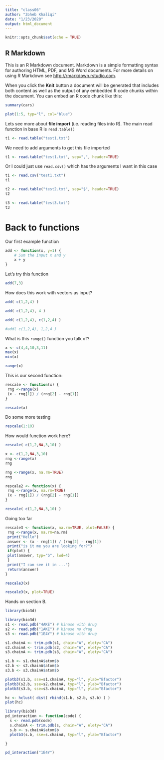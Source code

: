 ```yaml
---
title: "class06"
author: "Zoheb Khaliqi"
date: "1/23/2020"
output: html_document
---
```


```r
knitr::opts_chunk$set(echo = TRUE)
```

## R Markdown

This is an R Markdown document. Markdown is a simple formatting syntax for authoring HTML, PDF, and MS Word documents. For more details on using R Markdown see <http://rmarkdown.rstudio.com>.

When you click the **Knit** button a document will be generated that includes both content as well as the output of any embedded R code chunks within the document. You can embed an R code chunk like this:

```r
summary(cars)
```

```r
plot(1:5, typ="l", col="blue")
```




Lets see more about **file import** (i.e. reading files into R). The main read function in base R is `read.table()`

```r
t1 <- read.table("test1.txt")
```

We need to add arguments to get this file imported

```r
t1 <- read.table("test1.txt", sep=",", header=TRUE)
```

Or I could just use `read.csv()` which has the arguments I want in this case
```r
t1 <- read.csv("test1.txt")
t1
```

```r
t2 <- read.table("test2.txt", sep="$", header=TRUE)
t2
```

```r
t3 <- read.table("test3.txt")
t3
```



# Back to functions

Our first example function

```r
add <- function(x, y=1) {
    # Sum the input x and y
    x + y
}
```

Let's try this function

```r
add(7,3)
```

How does this work with vectors as input?

```r
add( c(1,2,4) )
```

```r
add( c(1,2,4), 4 )
```

```r
add( c(1,2,4), c(1,2,4) )
```

```r
#add( c(1,2,4), 1,2,4 )
```

What is this `range()` function you talk of?

```r
x <- c(4,4,10,3,11)
max(x)
min(x)
```


```r
range(x)
```

This is our second function:
```r
rescale <- function(x) {
 rng <-range(x)
 (x - rng[1]) / (rng[2] - rng[1])
}
```



```r
rescale(x)
```

Do some more testing
```r
rescale(1:10)
```

How would function work here?
```r
rescale( c(1,2,NA,3,10) )
```

```r
x <- c(1,2,NA,3,10)
rng <-range(x)
rng
```

```r
rng <-range(x, na.rm=TRUE)
rng
```

```r
rescale2 <- function(x) {
 rng <-range(x, na.rm=TRUE)
 (x - rng[1]) / (rng[2] - rng[1])
}
```

```r
rescale( c(1,2,NA,3,10) )
```

Going too far
```r
rescale3 <- function(x, na.rm=TRUE, plot=FALSE) {
 rng <-range(x, na.rm=na.rm)
 print("Hello")
 answer <- (x - rng[1]) / (rng[2] - rng[1])
 print("is it me you are looking for?")
 if(plot) {
 plot(answer, typ="b", lwd=4)
 }
 print("I can see it in ...")
 return(answer)
}
```

```r
rescale3(x)
```

```r
rescale3(x, plot=TRUE)
```

Hands on section B.

```r
library(bio3d)
```

```r
library(bio3d)
s1 <- read.pdb("4AKE") # kinase with drug
s2 <- read.pdb("1AKE") # kinase no drug
s3 <- read.pdb("1E4Y") # kinase with drug

s1.chainA <- trim.pdb(s1, chain="A", elety="CA")
s2.chainA <- trim.pdb(s2, chain="A", elety="CA")
s3.chainA <- trim.pdb(s3, chain="A", elety="CA")

s1.b <- s1.chainA$atom$b
s2.b <- s2.chainA$atom$b
s3.b <- s3.chainA$atom$b

plotb3(s1.b, sse=s1.chainA, typ="l", ylab="Bfactor")
plotb3(s2.b, sse=s2.chainA, typ="l", ylab="Bfactor")
plotb3(s3.b, sse=s3.chainA, typ="l", ylab="Bfactor")
```


```r
hc <- hclust( dist( rbind(s1.b, s2.b, s3.b) ) )
plot(hc)
```



```r
library(bio3d)
pd_interaction <- function(code) {
  s <- read.pdb(code) 
  s.chainA <- trim.pdb(s, chain="A", elety="CA")
  s.b <- s.chainA$atom$b
  plotb3(s.b, sse=s.chainA, typ="l", ylab="Bfactor")

}
```


```r
pd_interaction("1E4Y")
```

